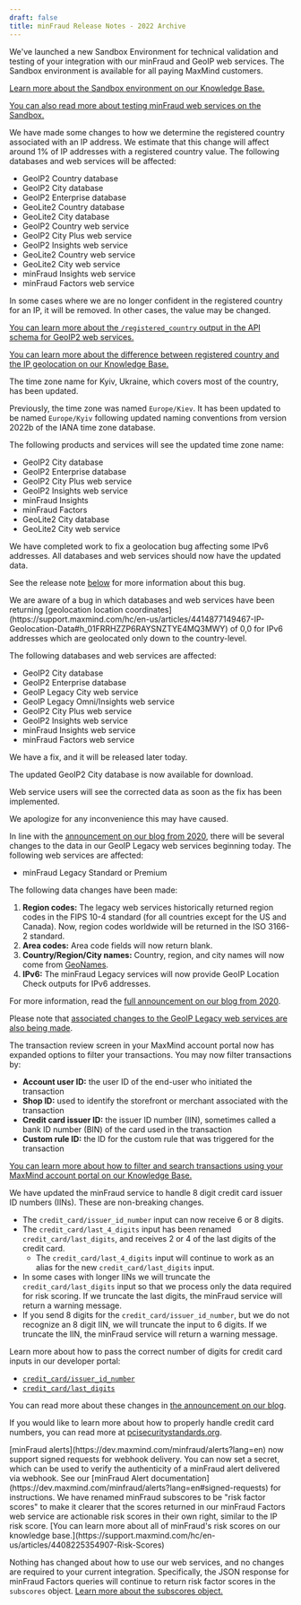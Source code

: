```yaml
---
draft: false
title: minFraud Release Notes - 2022 Archive
---
```


<ReleaseNote date="2022-10-11" title="MaxMind Sandbox has Launched">
We've launched a new Sandbox Environment for technical validation and testing of
your integration with our minFraud and GeoIP web services. The Sandbox
environment is available for all paying MaxMind customers.

[Learn more about the Sandbox environment on our Knowledge Base.](https://support.maxmind.com/hc/en-us/sections/8603980533659-Sandbox-Environment)

[You can also read more about testing minFraud web services on the Sandbox.](/minfraud/sandbox-environment?lang=en)

</ReleaseNote>

<ReleaseNote date="2022-09-26" title="Changes to Registered Country data">
We have made some changes to how we determine the registered country associated
with an IP address. We estimate that this change will affect around 1% of IP
addresses with a registered country value. The following databases and web
services will be affected:

- GeoIP2 Country database
- GeoIP2 City database
- GeoIP2 Enterprise database
- GeoLite2 Country database
- GeoLite2 City database
- GeoIP2 Country web service
- GeoIP2 City Plus web service
- GeoIP2 Insights web service
- GeoLite2 Country web service
- GeoLite2 City web service
- minFraud Insights web service
- minFraud Factors web service

In some cases where we are no longer confident in the registered country for an
IP, it will be removed. In other cases, the value may be changed.

[You can learn more about the `/registered_country` output in the API schema for GeoIP2 web services.](/geoip/docs/web-services/responses?lang=en#schema--response--registered-country)

[You can learn more about the difference between registered country and the IP geolocation on our Knowledge Base.](https://support.maxmind.com/hc/en-us/articles/4414762983195-Country-level-and-City-level-Geolocation)

</ReleaseNote>

<ReleaseNote date="2022-09-14" title="Change to Time Zone Name for Ukraine">
The time zone name for Kyiv, Ukraine, which covers most of the country,
has been updated.

Previously, the time zone was named `Europe/Kiev`. It has been updated to be
named `Europe/Kyiv` following updated naming conventions from version 2022b of
the IANA time zone database.

The following products and services will see the updated time zone name:

- GeoIP2 City database
- GeoIP2 Enterprise database
- GeoIP2 City Plus web service
- GeoIP2 Insights web service
- minFraud Insights
- minFraud Factors
- GeoLite2 City database
- GeoLite2 City web service
  </ReleaseNote>

<ReleaseNote date="2022-09-12" title="Geolocation Bug Fix Complete">
We have completed work to fix a geolocation bug affecting some IPv6
addresses. All databases and web services should now have the
updated data.

See the release note [below](#geolocation-coordinate-bug-fix) for more
information about this bug.

</ReleaseNote>

<ReleaseNote date="2022-09-07" title="Geolocation Coordinate Bug Fix">
We are aware of a bug in which databases and web services have been returning
[geolocation location
coordinates](https://support.maxmind.com/hc/en-us/articles/4414877149467-IP-Geolocation-Data#h_01FRRHZZP6RAYSNZTYE4MQ3MWY)
of 0,0 for IPv6 addresses which are geolocated only down to the country-level.

The following databases and web services are affected:

- GeoIP2 City database
- GeoIP2 Enterprise database
- GeoIP Legacy City web service
- GeoIP Legacy Omni/Insights web service
- GeoIP2 City Plus web service
- GeoIP2 Insights web service
- minFraud Insights web service
- minFraud Factors web service

We have a fix, and it will be released later today.

The updated GeoIP2 City database is now available for download.

Web service users will see the corrected data as soon as the fix has been
implemented.

We apologize for any inconvenience this may have caused.

</ReleaseNote>

<ReleaseNote date="2022-05-31" title="Data changes to minFraud Legacy web services">

In line with the
[announcement on our blog from 2020](https://blog.maxmind.com/2020/06/data-changes-to-geoip-legacy-and-minfraud-legacy-web-services-in-may-2022/),
there will be several changes to the data in our GeoIP Legacy web services
beginning today. The following web services are affected:

- minFraud Legacy Standard or Premium

The following data changes have been made:

1. **Region codes:** The legacy web services historically returned region codes
   in the FIPS 10-4 standard (for all countries except for the US and Canada).
   Now, region codes worldwide will be returned in the ISO 3166-2 standard.
1. **Area codes:** Area code fields will now return blank.
1. **Country/Region/City names:** Country, region, and city names will now come
   from [GeoNames](https://www.geonames.org/).
1. **IPv6:** The minFraud Legacy services will now provide GeoIP Location Check
   outputs for IPv6 addresses.

For more information, read the
[full announcement on our blog from 2020](https://blog.maxmind.com/2020/06/data-changes-to-geoip-legacy-and-minfraud-legacy-web-services-in-may-2022/).

Please note that
[associated changes to the GeoIP Legacy web services are also being made](/geoip/release-notes/2022/#data-changes-to-geoip-legacy-web-services).

</ReleaseNote>

<ReleaseNote date="2022-03-01" title="Expanded filtering options in the account portal for minFraud transactions">
The transaction review screen in your MaxMind account portal now has expanded
options to filter your transactions. You may now filter transactions by:

- **Account user ID:** the user ID of the end-user who initiated the transaction
- **Shop ID:** used to identify the storefront or merchant associated with the
  transaction
- **Credit card issuer ID:** the issuer ID number (IIN), sometimes called a bank
  ID number (BIN) of the card used in the transaction
- **Custom rule ID:** the ID for the custom rule that was triggered for the
  transaction

[You can learn more about how to filter and search transactions using your MaxMind account portal on our Knowledge Base.](https://support.maxmind.com/hc/en-us/articles/4408755037851-Search-the-Log-of-my-minFraud-Transactions)

</ReleaseNote>

<ReleaseNote date="2022-01-31" title="minFraud services now handle 8 digit IINs">
We have updated the minFraud service to handle 8 digit credit card issuer ID
numbers (IINs). These are non-breaking changes.

- The `credit_card/issuer_id_number` input can now receive 6 or 8 digits.
- The `credit_card/last_4_digits` input has been renamed
  `credit_card/last_digits`, and receives 2 or 4 of the last digits of the
  credit card.
  - The `credit_card/last_4_digits` input will continue to work as an alias for
    the new `credit_card/last_digits` input.
- In some cases with longer IINs we will truncate the `credit_card/last_digits`
  input so that we process only the data required for risk scoring. If we
  truncate the last digits, the minFraud service will return a warning message.
- If you send 8 digits for the `credit_card/issuer_id_number`, but we do not
  recognize an 8 digit IIN, we will truncate the input to 6 digits. If we
  truncate the IIN, the minFraud service will return a warning message.

Learn more about how to pass the correct number of digits for credit card inputs
in our developer portal:

- [`credit_card/issuer_id_number`](https://dev.maxmind.com/minfraud/api-documentation/requests?lang=en#schema--request--credit-card__issuer_id_number)
- [`credit_card/last_digits`](https://dev.maxmind.com/minfraud/api-documentation/requests?lang=en#schema--request--credit-card__last_digits)

You can read more about these changes in
[the announcement on our blog](https://blog.maxmind.com/2022/01/minfraud-now-supports-8-digit-iins/).

If you would like to learn more about how to properly handle credit card
numbers, you can read more at
[pcisecuritystandards.org](https://pcisecuritystandards.org).

</ReleaseNote>

<ReleaseNote date="2022-01-14" title="minFraud alerts webhook now supports signed requests">
[minFraud alerts](https://dev.maxmind.com/minfraud/alerts?lang=en) now support
signed requests for webhook delivery. You can now set a secret, which can be
used to verify the authenticity of a minFraud alert delivered via webhook. See
our [minFraud Alert
documentation](https://dev.maxmind.com/minfraud/alerts?lang=en#signed-requests)
for instructions.
</ReleaseNote>

<ReleaseNote date="2022-01-10" title="minFraud subscores are now minFraud risk factor scores">
We have renamed minFraud subscores to be "risk factor scores" to make it clearer
that the scores returned in our minFraud Factors web service are actionable risk
scores in their own right, similar to the IP risk score. [You can learn more
about all of minFraud's risk scores on our knowledge
base.](https://support.maxmind.com/hc/en-us/articles/4408225354907-Risk-Scores)

Nothing has changed about how to use our web services, and no changes are
required to your current integration. Specifically, the JSON response for
minFraud Factors queries will continue to return risk factor scores in the
`subscores` object.
[Learn more about the subscores object.](/minfraud/api-documentation/responses?lang=en#schema--response--subscores)

</ReleaseNote>
